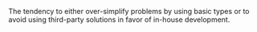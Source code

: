 
The tendency to either over-simplify problems by using basic types or to avoid using third-party solutions in favor of in-house development.
